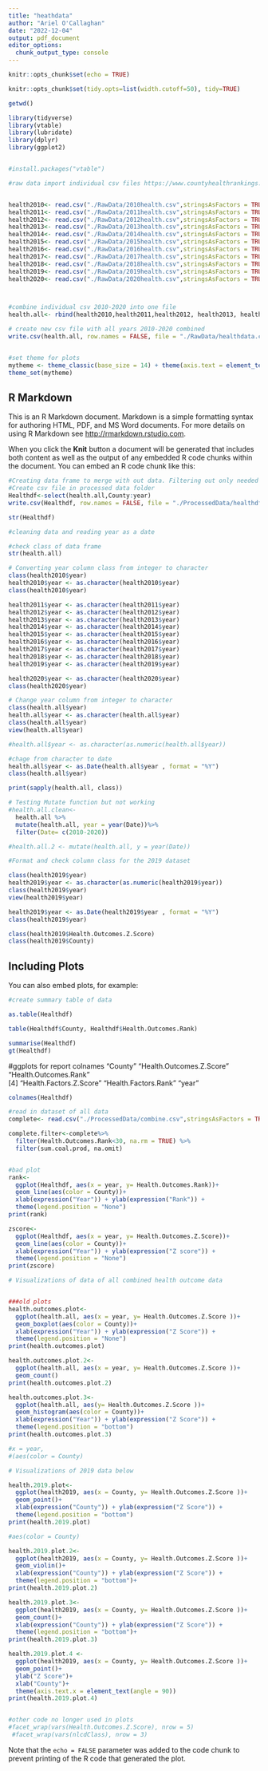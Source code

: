 ```yaml
---
title: "heathdata"
author: "Ariel O'Callaghan"
date: "2022-12-04"
output: pdf_document
editor_options: 
  chunk_output_type: console
---
```


```r
knitr::opts_chunk$set(echo = TRUE)

knitr::opts_chunk$set(tidy.opts=list(width.cutoff=50), tidy=TRUE)

getwd()

library(tidyverse)
library(vtable)
library(lubridate)
library(dplyr)
library(ggplot2)


#install.packages("vtable")

#raw data import individual csv files https://www.countyhealthrankings.org/


health2010<- read.csv("./RawData/2010health.csv",stringsAsFactors = TRUE)
health2011<- read.csv("./RawData/2011health.csv",stringsAsFactors = TRUE)
health2012<- read.csv("./RawData/2012health.csv",stringsAsFactors = TRUE)
health2013<- read.csv("./RawData/2013health.csv",stringsAsFactors = TRUE)
health2014<- read.csv("./RawData/2014health.csv",stringsAsFactors = TRUE)
health2015<- read.csv("./RawData/2015health.csv",stringsAsFactors = TRUE)
health2016<- read.csv("./RawData/2016health.csv",stringsAsFactors = TRUE)
health2017<- read.csv("./RawData/2017health.csv",stringsAsFactors = TRUE)
health2018<- read.csv("./RawData/2018health.csv",stringsAsFactors = TRUE)
health2019<- read.csv("./RawData/2019health.csv",stringsAsFactors = TRUE)
health2020<- read.csv("./RawData/2020health.csv",stringsAsFactors = TRUE)



#combine individual csv 2010-2020 into one file
health.all<- rbind(health2010,health2011,health2012, health2013, health2014, health2015, health2016, health2017, health2018, health2019, health2020)

# create new csv file with all years 2010-2020 combined
write.csv(health.all, row.names = FALSE, file = "./RawData/healthdata.combine.csv") 


#set theme for plots
mytheme <- theme_classic(base_size = 14) + theme(axis.text = element_text(color = "black"), legend.position = "top")
theme_set(mytheme)
```

## R Markdown

This is an R Markdown document. Markdown is a simple formatting syntax for authoring HTML, PDF, and MS Word documents. For more details on using R Markdown see <http://rmarkdown.rstudio.com>.

When you click the **Knit** button a document will be generated that includes both content as well as the output of any embedded R code chunks within the document. You can embed an R code chunk like this:

```r
#Creating data frame to merge with out data. Filtering out only needed columns
#Create csv file in processed data folder
Healthdf<-select(health.all,County:year)
write.csv(Healthdf, row.names = FALSE, file = "./ProcessedData/healthdf.csv") 

str(Healthdf)

#cleaning data and reading year as a date

#check class of data frame
str(health.all)

# Converting year column class from integer to character
class(health2010$year)
health2010$year <- as.character(health2010$year) 
class(health2010$year)

health2011$year <- as.character(health2011$year) 
health2012$year <- as.character(health2012$year) 
health2013$year <- as.character(health2013$year) 
health2014$year <- as.character(health2014$year)
health2015$year <- as.character(health2015$year) 
health2016$year <- as.character(health2016$year) 
health2017$year <- as.character(health2017$year) 
health2018$year <- as.character(health2018$year) 
health2019$year <- as.character(health2019$year) 

health2020$year <- as.character(health2020$year) 
class(health2020$year)

# Change year column from integer to character 
class(health.all$year)
health.all$year <- as.character(health.all$year) 
class(health.all$year)
view(health.all$year)

#health.all$year <- as.character(as.numeric(health.all$year)) 

#chage from character to date
health.all$year <- as.Date(health.all$year , format = "%Y")
class(health.all$year)

print(sapply(health.all, class))

# Testing Mutate function but not working
#health.all.clean<-
  health.all %>%
  mutate(health.all, year = year(Date))%>%
  filter(Date= c(2010-2020))

#health.all.2 <- mutate(health.all, y = year(Date)) 

#Format and check column class for the 2019 dataset 

class(health2019$year)
health2019$year <- as.character(as.numeric(health2019$year)) 
class(health2019$year)
view(health2019$year)

health2019$year <- as.Date(health2019$year , format = "%Y")
class(health2019$year)

class(health2019$Health.Outcomes.Z.Score)
class(health2019$County)


```

## Including Plots

You can also embed plots, for example:
```r
#create summary table of data

as.table(Healthdf)

table(Healthdf$County, Healthdf$Health.Outcomes.Rank)

summarise(Healthdf)
gt(Healthdf)
```

#ggplots for report 
colnames
"County"                  "Health.Outcomes.Z.Score" "Health.Outcomes.Rank"   
[4] "Health.Factors.Z.Score"  "Health.Factors.Rank"     "year"  
```r

colnames(Healthdf)

#read in dataset of all data 
complete<- read.csv("./ProcessedData/combine.csv",stringsAsFactors = TRUE)

complete.filter<-complete%>%
  filter(Health.Outcomes.Rank<30, na.rm = TRUE) %>%
  filter(sum.coal.prod, na.omit)


#bad plot
rank<-
  ggplot(Healthdf, aes(x = year, y= Health.Outcomes.Rank))+
  geom_line(aes(color = County))+
  xlab(expression("Year")) + ylab(expression("Rank")) +
  theme(legend.position = "None")
print(rank)

zscore<-
  ggplot(Healthdf, aes(x = year, y= Health.Outcomes.Z.Score))+
  geom_line(aes(color = County))+
  xlab(expression("Year")) + ylab(expression("Z score")) +
  theme(legend.position = "None")
print(zscore)

```



```r

# Visualizations of data of all combined health outcome data


###old plots
health.outcomes.plot<-
  ggplot(health.all, aes(x = year, y= Health.Outcomes.Z.Score ))+
  geom_boxplot(aes(color = County))+
  xlab(expression("Year")) + ylab(expression("Z Score")) +
  theme(legend.position = "None")
print(health.outcomes.plot)

health.outcomes.plot.2<-
  ggplot(health.all, aes(x = year, y= Health.Outcomes.Z.Score ))+
  geom_count()
print(health.outcomes.plot.2)  

health.outcomes.plot.3<-
  ggplot(health.all, aes(y= Health.Outcomes.Z.Score ))+
  geom_histogram(aes(color = County))+
  xlab(expression("Year")) + ylab(expression("Z Score")) +
  theme(legend.position = "bottom")
print(health.outcomes.plot.3)

#x = year,
#(aes(color = County)

# Visualizations of 2019 data below 

health.2019.plot<-
  ggplot(health2019, aes(x = County, y= Health.Outcomes.Z.Score ))+
  geom_point()+
  xlab(expression("County")) + ylab(expression("Z Score")) +
  theme(legend.position = "bottom")
print(health.2019.plot)

#aes(color = County)

health.2019.plot.2<-
  ggplot(health2019, aes(x = County, y= Health.Outcomes.Z.Score ))+
  geom_violin()+
  xlab(expression("County")) + ylab(expression("Z Score")) +
  theme(legend.position = "bottom")+ 
print(health.2019.plot.2)

health.2019.plot.3<-
  ggplot(health2019, aes(x = County, y= Health.Outcomes.Z.Score ))+
  geom_count()+
  xlab(expression("County")) + ylab(expression("Z Score")) +
  theme(legend.position = "bottom")+ 
print(health.2019.plot.3)

health.2019.plot.4 <-
  ggplot(health2019, aes(x = County, y= Health.Outcomes.Z.Score ))+
  geom_point()+
  ylab("Z Score")+
  xlab("County")+
  theme(axis.text.x = element_text(angle = 90))
print(health.2019.plot.4)


#other code no longer used in plots
#facet_wrap(vars(Health.Outcomes.Z.Score), nrow = 5)
 #facet_wrap(vars(nlcdClass), nrow = 3)

```

Note that the `echo = FALSE` parameter was added to the code chunk to prevent printing of the R code that generated the plot.

